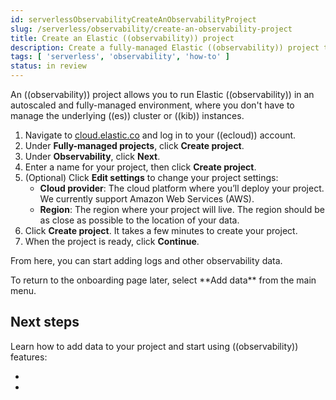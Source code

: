 ```yaml
---
id: serverlessObservabilityCreateAnObservabilityProject
slug: /serverless/observability/create-an-observability-project
title: Create an Elastic ((observability)) project
description: Create a fully-managed Elastic ((observability)) project to monitor the health of your applications.
tags: [ 'serverless', 'observability', 'how-to' ]
status: in review
---
```



An ((observability)) project allows you to run Elastic ((observability)) in an autoscaled and fully-managed environment,
where you don't have to manage the underlying ((es)) cluster or ((kib)) instances.

1. Navigate to [cloud.elastic.co](https://cloud.elastic.co/) and log in to your ((ecloud)) account.
1. Under **Fully-managed projects**, click **Create project**.
1. Under **Observability**, click **Next**.
1. Enter a name for your project, then click **Create project**.
1. (Optional) Click **Edit settings** to change your project settings:
    * **Cloud provider**: The cloud platform where you’ll deploy your project. We currently support Amazon Web Services (AWS).
    * **Region**: The region where your project will live. The region should be as close as possible to the location of your data.
1. Click **Create project**. It takes a few minutes to create your project.
1. When the project is ready, click **Continue**.

From here, you can start adding logs and other observability data.

<DocCallOut title="Tip">
    To return to the onboarding page later, select **Add data** from the main menu.
</DocCallOut>

## Next steps

Learn how to add data to your project and start using ((observability)) features:

* <DocLink id="serverlessObservabilityGetStartedWithLogs"/>
* <DocLink id="serverlessObservabilityApmGetStarted"/>


<Feedback slug="/serverless/observability/create-an-observability-project" />
